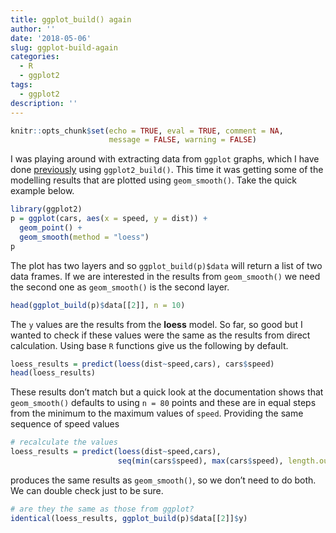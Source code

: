 ```yaml
---
title: ggplot_build() again
author: ''
date: '2018-05-06'
slug: ggplot-build-again
categories:
  - R
  - ggplot2
tags:
  - ggplot2
description: ''
---
```


```r
knitr::opts_chunk$set(echo = TRUE, eval = TRUE, comment = NA, 
                      message = FALSE, warning = FALSE)
```

I was playing around with extracting data from `ggplot` graphs, which I have done [previously](https://aj2duncan.com/blog/more-info-on-ggplots/) using `ggplot2_build()`. This time it was getting some of the modelling results that are plotted using `geom_smooth()`. Take the quick example below. 

```r
library(ggplot2)
p = ggplot(cars, aes(x = speed, y = dist)) + 
  geom_point() + 
  geom_smooth(method = "loess")
p
```

The plot has two layers and so `ggplot_build(p)$data` will return a list of two data frames. If we are interested in the results from `geom_smooth()` we need the second one as `geom_smooth()` is the second layer.    

```r
head(ggplot_build(p)$data[[2]], n = 10)
```

The `y` values are the results from the **loess** model. So far, so good but I wanted to check if these values were the same as the results from direct calculation. Using base `R` functions give us the following by default.

```r
loess_results = predict(loess(dist~speed,cars), cars$speed)
head(loess_results)
```

These results don't match but a quick look at the documentation shows that `geom_smooth()` defaults to using `n = 80` points and these are in equal steps from the minimum to the maximum values of `speed`. Providing the same sequence of speed values

```r
# recalculate the values
loess_results = predict(loess(dist~speed,cars), 
                        seq(min(cars$speed), max(cars$speed), length.out = 80))
```

produces the same results as `geom_smooth()`, so we don't need to do both. We can double check just to be sure.

```r
# are they the same as those from ggplot?
identical(loess_results, ggplot_build(p)$data[[2]]$y)
```